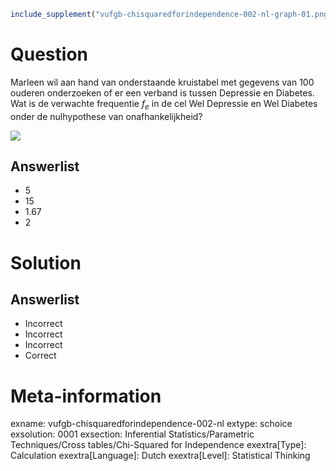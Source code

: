 ```r
include_supplement("vufgb-chisquaredforindependence-002-nl-graph-01.png", recursive = TRUE)
```
Question
========
  
Marleen wil aan hand van onderstaande kruistabel met gegevens van 100 ouderen onderzoeken of er een verband is tussen Depressie en Diabetes. Wat is de verwachte frequentie $f_{e}$ in de cel Wel Depressie en Wel Diabetes onder de nulhypothese van onafhankelijkheid?

![](vufgb-chisquaredforindependence-002-nl-graph-01.png) 
  
Answerlist
----------
* 5
* 15
* 1.67
* 2

Solution
========

Answerlist
----------
* Incorrect
* Incorrect
* Incorrect
* Correct

Meta-information
================
exname: vufgb-chisquaredforindependence-002-nl
extype: schoice
exsolution: 0001
exsection: Inferential Statistics/Parametric Techniques/Cross tables/Chi-Squared for Independence
exextra[Type]: Calculation
exextra[Language]: Dutch
exextra[Level]: Statistical Thinking